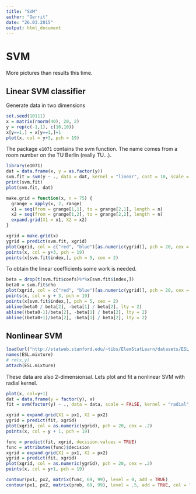 ```yaml
---
title: "SVM"
author: "Gerrit"
date: "26.03.2015"
output: html_document
---
```


SVM
===

More pictures than results this time.

Linear SVM classifier
---------------------

Generate data in two dimensions

```r
set.seed(10111)
x = matrix(rnorm(40), 20, 2)
y = rep(c(-1,1), c(10,10))
x[y==1,] = x[y==1,]+1
plot(x, col = y+3, pch = 19)
```

The package `e1071` contains the svm function. The name comes from a room number on the TU Berlin (really TU...).

```r
library(e1071)
dat = data.frame(x, y = as.factor(y))
svm.fit = svm(y ~ ., data = dat, kernel = "linear", cost = 10, scale = FALSE)
print(svm.fit)
plot(svm.fit, dat)
```

```r
make.grid = function(x, n = 75) {
  grange = apply(x, 2, range)
  x1 = seq(from = grange[1,1], to = grange[2,1], length = n)
  x2 = seq(from = grange[1,2], to = grange[2,2], length = n)
  expand.grid(X1 = x1, X2 = x2)
}

xgrid = make.grid(x)
ygrid = predict(svm.fit, xgrid)
plot(xgrid, col = c("red", "blue")[as.numeric(ygrid)], pch = 20, cex = .2)
points(x, col = y+3, pch = 19)
points(x[svm.fit$index,], pch = 5, cex = 2)
```

To obtain the linear coefficients some work is needed.

```r
beta = drop(t(svm.fit$coefs)%*%x[svm.fit$index,])
beta0 = svm.fit$rho
plot(xgrid, col = c("red", "blue")[as.numeric(ygrid)], pch = 20, cex = .2)
points(x, col = y + 3, pch = 19)
points(x[svm.fit$index,], pch = 5, cex = 2)
abline(beta0 / beta[2], -beta[1] / beta[2], lty = 2)
abline((beta0-1)/beta[2], -beta[1] / beta[2], lty = 2)
abline((beta0+1)/beta[2], -beta[1] / beta[2], lty = 2)
```


Nonlinear SVM
-------------

```r
load(url("http://statweb.stanford.edu/~tibs/ElemStatLearn/datasets/ESL.mixture.rda"))
names(ESL.mixture)
# rm(x,y)
attach(ESL.mixture)
```

These data are also 2-dimensionsal. Lets plot and fit a nonlinear SVM with radial kernel.

```r
plot(x, col=y+1)
dat = data.frame(y = factor(y), x)
fit = svm(factor(y) ~ ., data = data, scale = FALSE, kernel = "radial", cost = 5)
```

```r
xgrid = expand.grid(X1 = px1, X2 = px2)
ygrid = predict(fit, xgrid)
plot(xgrid, col = as.numeric(ygrid), pch = 20, cex = .2)
points(x, col = y + 1, pch = 19)
```

```r
func = predict(fit, xgrid, decision.values = TRUE)
func = attributes(func)$decision
xgrid = expand.grid(X1 = px1, X2 = px2)
ygrid = predict(fit, xgrid)
plot(xgrid, col = as.numeric(ygrid), pch = 20, cex = .2)
points(x, col = y+1, pch = 19)

contour(px1, px2, matrix(func, 69, 99), level = 0, add = TRUE)
contour(px1, px2, matrix(prob, 69, 99), level = .5, add = TRUE, col = "blue")
```

